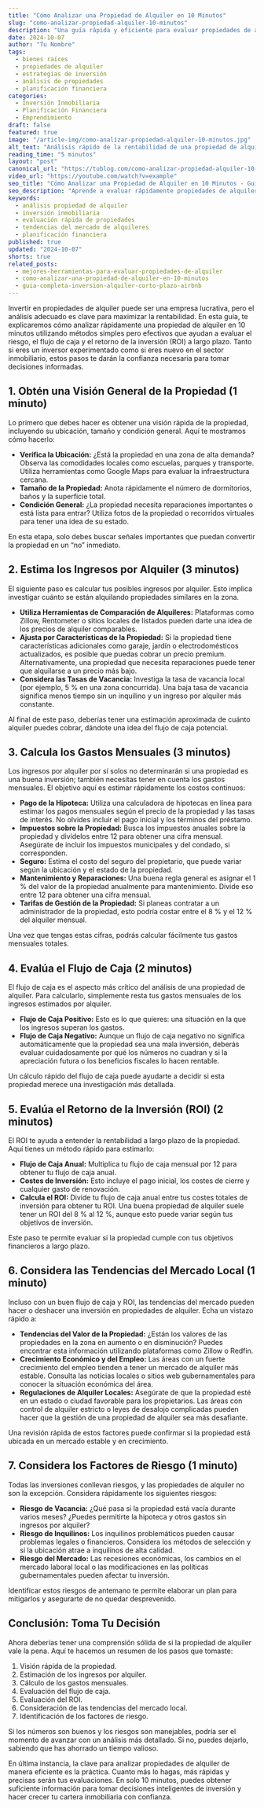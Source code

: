 ```yaml
---
title: "Cómo Analizar una Propiedad de Alquiler en 10 Minutos"
slug: "como-analizar-propiedad-alquiler-10-minutos"
description: "Una guía rápida y eficiente para evaluar propiedades de alquiler. Aprende a evaluar la rentabilidad y los riesgos en solo 10 minutos con este marco integral."
date: 2024-10-07
author: "Tu Nombre"
tags:
  - bienes raíces
  - propiedades de alquiler
  - estrategias de inversión
  - análisis de propiedades
  - planificación financiera
categories:
  - Inversión Inmobiliaria
  - Planificación Financiera
  - Emprendimiento
draft: false
featured: true
image: "/article-img/como-analizar-propiedad-alquiler-10-minutos.jpg"
alt_text: "Análisis rápido de la rentabilidad de una propiedad de alquiler."
reading_time: "5 minutos"
layout: "post"
canonical_url: "https://tublog.com/como-analizar-propiedad-alquiler-10-minutos"
video_url: "https://youtube.com/watch?v=example"
seo_title: "Cómo Analizar una Propiedad de Alquiler en 10 Minutos - Guía Rápida"
seo_description: "Aprende a evaluar rápidamente propiedades de alquiler en solo 10 minutos. Esta guía te mostrará cómo evaluar la rentabilidad potencial y los riesgos de manera eficiente."
keywords:
  - análisis propiedad de alquiler
  - inversión inmobiliaria
  - evaluación rápida de propiedades
  - tendencias del mercado de alquileres
  - planificación financiera
published: true
updated: "2024-10-07"
shorts: true
related_posts:
  - mejores-herramientas-para-evaluar-propiedades-de-alquiler
  - como-analizar-una-propiedad-de-alquiler-en-10-minutos
  - guia-completa-inversion-alquiler-corto-plazo-airbnb
---
```


Invertir en propiedades de alquiler puede ser una empresa lucrativa, pero el análisis adecuado es clave para maximizar la rentabilidad. En esta guía, te explicaremos cómo analizar rápidamente una propiedad de alquiler en 10 minutos utilizando métodos simples pero efectivos que ayudan a evaluar el riesgo, el flujo de caja y el retorno de la inversión (ROI) a largo plazo. Tanto si eres un inversor experimentado como si eres nuevo en el sector inmobiliario, estos pasos te darán la confianza necesaria para tomar decisiones informadas.

## 1. Obtén una Visión General de la Propiedad (1 minuto)

Lo primero que debes hacer es obtener una visión rápida de la propiedad, incluyendo su ubicación, tamaño y condición general. Aquí te mostramos cómo hacerlo:

- **Verifica la Ubicación:** ¿Está la propiedad en una zona de alta demanda? Observa las comodidades locales como escuelas, parques y transporte. Utiliza herramientas como Google Maps para evaluar la infraestructura cercana.
- **Tamaño de la Propiedad:** Anota rápidamente el número de dormitorios, baños y la superficie total.
- **Condición General:** ¿La propiedad necesita reparaciones importantes o está lista para entrar? Utiliza fotos de la propiedad o recorridos virtuales para tener una idea de su estado.

En esta etapa, solo debes buscar señales importantes que puedan convertir la propiedad en un “no” inmediato.

## 2. Estima los Ingresos por Alquiler (3 minutos)

El siguiente paso es calcular tus posibles ingresos por alquiler. Esto implica investigar cuánto se están alquilando propiedades similares en la zona.

- **Utiliza Herramientas de Comparación de Alquileres:** Plataformas como Zillow, Rentometer o sitios locales de listados pueden darte una idea de los precios de alquiler comparables.
- **Ajusta por Características de la Propiedad:** Si la propiedad tiene características adicionales como garaje, jardín o electrodomésticos actualizados, es posible que puedas cobrar un precio premium. Alternativamente, una propiedad que necesita reparaciones puede tener que alquilarse a un precio más bajo.
- **Considera las Tasas de Vacancia:** Investiga la tasa de vacancia local (por ejemplo, 5 % en una zona concurrida). Una baja tasa de vacancia significa menos tiempo sin un inquilino y un ingreso por alquiler más constante.

Al final de este paso, deberías tener una estimación aproximada de cuánto alquiler puedes cobrar, dándote una idea del flujo de caja potencial.

## 3. Calcula los Gastos Mensuales (3 minutos)

Los ingresos por alquiler por sí solos no determinarán si una propiedad es una buena inversión; también necesitas tener en cuenta los gastos mensuales. El objetivo aquí es estimar rápidamente los costos continuos:

- **Pago de la Hipoteca:** Utiliza una calculadora de hipotecas en línea para estimar los pagos mensuales según el precio de la propiedad y las tasas de interés. No olvides incluir el pago inicial y los términos del préstamo.
- **Impuestos sobre la Propiedad:** Busca los impuestos anuales sobre la propiedad y divídelos entre 12 para obtener una cifra mensual. Asegúrate de incluir los impuestos municipales y del condado, si corresponden.
- **Seguro:** Estima el costo del seguro del propietario, que puede variar según la ubicación y el estado de la propiedad.
- **Mantenimiento y Reparaciones:** Una buena regla general es asignar el 1 % del valor de la propiedad anualmente para mantenimiento. Divide eso entre 12 para obtener una cifra mensual.
- **Tarifas de Gestión de la Propiedad:** Si planeas contratar a un administrador de la propiedad, esto podría costar entre el 8 % y el 12 % del alquiler mensual.

Una vez que tengas estas cifras, podrás calcular fácilmente tus gastos mensuales totales.

## 4. Evalúa el Flujo de Caja (2 minutos)

El flujo de caja es el aspecto más crítico del análisis de una propiedad de alquiler. Para calcularlo, simplemente resta tus gastos mensuales de los ingresos estimados por alquiler.

- **Flujo de Caja Positivo:** Esto es lo que quieres: una situación en la que los ingresos superan los gastos.
- **Flujo de Caja Negativo:** Aunque un flujo de caja negativo no significa automáticamente que la propiedad sea una mala inversión, deberás evaluar cuidadosamente por qué los números no cuadran y si la apreciación futura o los beneficios fiscales lo hacen rentable.

Un cálculo rápido del flujo de caja puede ayudarte a decidir si esta propiedad merece una investigación más detallada.

## 5. Evalúa el Retorno de la Inversión (ROI) (2 minutos)

El ROI te ayuda a entender la rentabilidad a largo plazo de la propiedad. Aquí tienes un método rápido para estimarlo:

- **Flujo de Caja Anual:** Multiplica tu flujo de caja mensual por 12 para obtener tu flujo de caja anual.
- **Costes de Inversión:** Esto incluye el pago inicial, los costes de cierre y cualquier gasto de renovación.
- **Calcula el ROI:** Divide tu flujo de caja anual entre tus costes totales de inversión para obtener tu ROI. Una buena propiedad de alquiler suele tener un ROI del 8 % al 12 %, aunque esto puede variar según tus objetivos de inversión.

Este paso te permite evaluar si la propiedad cumple con tus objetivos financieros a largo plazo.

## 6. Considera las Tendencias del Mercado Local (1 minuto)

Incluso con un buen flujo de caja y ROI, las tendencias del mercado pueden hacer o deshacer una inversión en propiedades de alquiler. Echa un vistazo rápido a:

- **Tendencias del Valor de la Propiedad:** ¿Están los valores de las propiedades en la zona en aumento o en disminución? Puedes encontrar esta información utilizando plataformas como Zillow o Redfin.
- **Crecimiento Económico y del Empleo:** Las áreas con un fuerte crecimiento del empleo tienden a tener un mercado de alquiler más estable. Consulta las noticias locales o sitios web gubernamentales para conocer la situación económica del área.
- **Regulaciones de Alquiler Locales:** Asegúrate de que la propiedad esté en un estado o ciudad favorable para los propietarios. Las áreas con control de alquiler estricto o leyes de desalojo complicadas pueden hacer que la gestión de una propiedad de alquiler sea más desafiante.

Una revisión rápida de estos factores puede confirmar si la propiedad está ubicada en un mercado estable y en crecimiento.

## 7. Considera los Factores de Riesgo (1 minuto)

Todas las inversiones conllevan riesgos, y las propiedades de alquiler no son la excepción. Considera rápidamente los siguientes riesgos:

- **Riesgo de Vacancia:** ¿Qué pasa si la propiedad está vacía durante varios meses? ¿Puedes permitirte la hipoteca y otros gastos sin ingresos por alquiler?
- **Riesgo de Inquilinos:** Los inquilinos problemáticos pueden causar problemas legales o financieros. Considera los métodos de selección y si la ubicación atrae a inquilinos de alta calidad.
- **Riesgo del Mercado:** Las recesiones económicas, los cambios en el mercado laboral local o las modificaciones en las políticas gubernamentales pueden afectar tu inversión.

Identificar estos riesgos de antemano te permite elaborar un plan para mitigarlos y asegurarte de no quedar desprevenido.

## Conclusión: Toma Tu Decisión

Ahora deberías tener una comprensión sólida de si la propiedad de alquiler vale la pena. Aquí te hacemos un resumen de los pasos que tomaste:

1. Visión rápida de la propiedad.
2. Estimación de los ingresos por alquiler.
3. Cálculo de los gastos mensuales.
4. Evaluación del flujo de caja.
5. Evaluación del ROI.
6. Consideración de las tendencias del mercado local.
7. Identificación de los factores de riesgo.

Si los números son buenos y los riesgos son manejables, podría ser el momento de avanzar con un análisis más detallado. Si no, puedes dejarlo, sabiendo que has ahorrado un tiempo valioso.

En última instancia, la clave para analizar propiedades de alquiler de manera eficiente es la práctica. Cuanto más lo hagas, más rápidas y precisas serán tus evaluaciones. En solo 10 minutos, puedes obtener suficiente información para tomar decisiones inteligentes de inversión y hacer crecer tu cartera inmobiliaria con confianza.
